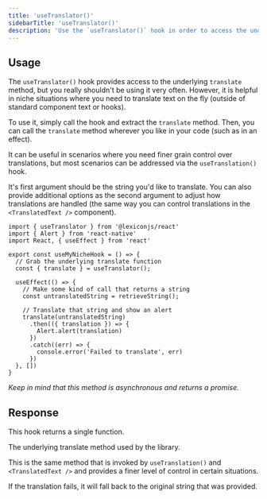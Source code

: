 ```yaml
---
title: 'useTranslator()'
sidebarTitle: 'useTranslator()'
description: 'Use the `useTranslator()` hook in order to access the underlying `translate` method and gain additional control.'
---
```


## Usage

The `useTranslator()` hook provides access to the underlying `translate` method, but you really shouldn't be using it very often. However, it is helpful in niche situations where you need to translate text on the fly (outside of standard component text or hooks).

To use it, simply call the hook and extract the `translate` method. Then, you can call the `translate` method wherever you like in your code (such as in an effect).

It can be useful in scenarios where you need finer grain control over translations, but most scenarios can be addressed via the `useTranslation()` hook.

It's first argument should be the string you'd like to translate. You can also provide additional options as the second argument to adjust how translations are handled (the same way you can control translations in the `<TranslatedText />` component).

```tsx
import { useTranslator } from '@lexiconjs/react'
import { Alert } from 'react-native'
import React, { useEffect } from 'react'

export const useMyNicheHook = () => {
  // Grab the underlying translate function
  const { translate } = useTranslator();

  useEffect(() => {
    // Make some kind of call that returns a string
    const untranslatedString = retrieveString();

    // Translate that string and show an alert
    translate(untranslatedString)
      .then(({ translation }) => {
        Alert.alert(translation)
      })
      .catch((err) => {
        console.error('Failed to translate', err)
      })
  }, [])
}
```

*Keep in mind that this method is asynchronous and returns a promise.*

## Response

This hook returns a single function.

<ResponseField name="translate" type="func">
The underlying translate method used by the library.

This is the same method that is invoked by `useTranslation()` and `<TranslatedText />` and provides a finer level of control in certain situations.

If the translation fails, it will fall back to the original string that was provided.

<Accordion title="translate method usage">

</Accordion>
</ResponseField>